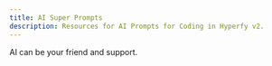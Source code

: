 ```yaml
---
title: AI Super Prompts
description: Resources for AI Prompts for Coding in Hyperfy v2.
---
```



<script
  data-embed-id="488285b9-505e-40c1-97e0-989c0800c732"
  data-base-api-url="https://llm.hyperfy.directory/api/embed"
  data-theme ="dark"
  src="https://llm.hyperfy.directory/embed/anythingllm-chat-widget.min.js">
</script>


<Aside type="tip">AI can be your friend and support.</Aside>


<LinkCard title="Check Coding with AI for additional settings" href="
/guides/coding/ai" />



